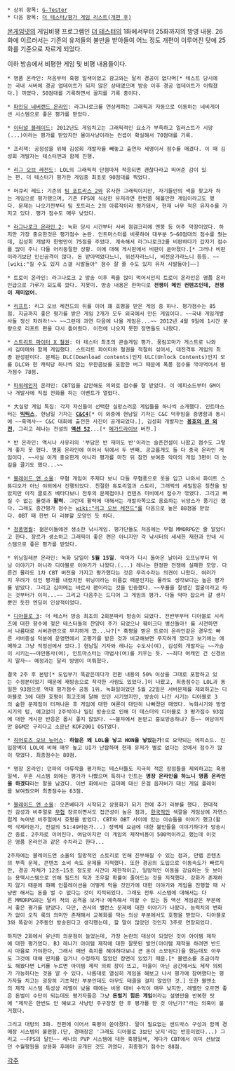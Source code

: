  * 상위 항목: [[G-Tester]]
 * 다음 항목: [[더 테스터/평가 게임 리스트(개편 후)]]

[[온게임넷]]의 게임비평 프로그렘인 [[G-Tester|더 테스터]]의 1화에서부터 25화까지의 방영 내용. 26화에 이르러서는 기존의 유저들의 불만을 받아들여 어느 정도 개편이 이루어진 탓에 25화를 기준으로 자르게 되었다.

이하 방송에서 비평한 게임 및 비평 내용들이다. 

 * 명품 온라인: 처음부터 혹평 일색이었고 광고와는 달리 경공이 없다며[* 테스트 당시에는 국내 서버에 경공 업데이트가 되지 않은 상태였으며 방송 이후 경공 업데이트가 이뤄졌다.] 까였다. 50점대를 기록하면서 꼴지를 기록 중이다.

 * [[파인딩 네버랜드 온라인]]: 라그나로크를 연상케하는 그래픽과 자동으로 이동하는 네비게이션 시스템으로 좋은 평가를 받았다.

 * [[이터널 블레이드]]: 2012년도 게임치고는 그래픽적인 요소가 부족하고 일러스트가 시망(...)이라는 평가를 받았지만 몰이사냥이라는 컨셉이 확실해서 70점대를 기록.

 * 프리잭: 공정성을 위해 김성회 개발자를 빼놓고 출연자 세명이서 점수를 매겼다. 이 때 김성회 개발자는 테스터맨과 함께 진행.

 * [[리그 오브 레전드]]: LOL의 그래픽적 단점마저 적응되면 괜찮다라고 띄어준 감이 있는 편. 더 테스터가 평가한 게임중 최초로 90점대를 찍었다.

 * 머큐리 레드: 기존의 [[팀 포트리스 2]]와 유사한 그래픽이지만, 자기들만의 색을 찾고자 하는 게임으로 평가했으며, 기존 FPS에 식상한 유저라면 한번쯤 해볼만한 게임이라고도 했다. 문제는 나오기전부터 팀 포트리스 2의 아류작이라 평가돼서, 현재 너무 적은 유저수를 가지고 있다. 평가 점수도 매우 낮았다.

 * [[라그나로크 온라인 2]]: 녹화 당시 시간부터 서버 점검크리에 멘붕 등 아주 막장이었다. 하지만 가장 중요한것은 평가점수 논란. 인트마스터를 비롯하여 대부분 5~60점대의 점수를 줬는데, 김성회 개발자 한명만이 75점을 주었다. 계속해서 라그나로크2를 비판하다가 갑자기 점수를 많이 주니 다들 어리둥절한 상황. 이에 대해 게시판에서 비판이 쏟아졌다.[* 그러나 비판이라기보단 인신공격이 많다. 돈 받아먹었다느니, 위선자라느니, 비전문가라느니 등등. ~~[wiki:"질 수도 있지 스갤 시발들아" 점수 잘 줄 수도 있지 유저 시발들아]~~]

 * 트로이 온라인: 라그나로크 2 방송 이후 욕을 많이 먹어서인지 트로이 온라인은 명품 온라인급으로 가루가 되도록 깠다. 지못미. 방송 내용은 한마디로 '''전쟁이 메인 컨텐츠인데, 전쟁이 재미없어.'''

 * [[리프트]]: 리그 오브 레전드의 뒤를 이어 꽤 호평을 받은 게임 중 하나. 평가점수는 85점. 지금까지 좋은 평가를 받은 게임 2개가 모두 외국에서 만든 게임이다. ~~국내 게임개발사들 정신 차려라!~~ ~~그런데 과연 다음에 나올 게임은...~~ 2012년 4월 9일에 1시간 분량으로 리프트 편을 다시 틀어줬다. 이전에 나오지 못한 장면들도 나왔다.

 * [[스트리트 파이터 X 철권]]: 더 테스터 최초의 콘솔게임 평가. 풍림꼬마가 게스트로 나와서 김마메와 함께 게임했다. 스트리트 파이터와 철권을 적절히 섞어서, 대전격투 게임의 최종 완성판이다. 문제는 DLC(Download contents)인지 ULC(Unlock Contents)인지 모를 DLC와 한 캐릭당 하나씩 있는 무한콤보를 포함한 버그 때문에 폭풍 점수를 깍아먹어서 평가점수 78점.

 * [[파워레인저]] 온라인: CBT임을 감안해도 의외로 점수를 잘 받았다. 이 에피소드부터 GM이나 개발사에 직접 전화를 하는 이벤트가 열렸다.

 * 大실망 게임 특집: 각자 자신들이 선택한 실망스러운 게임들을 하나씩 소개했다. 인트마스터는 '''[[빅릭스]]''', 현남일 기자는 '''[[C&C4]]'''[* 이 와중에 현남일 기자는 C&C 덕후임을 증명함과 동시에 ~~흑역사~~ C&C 대회에 출전한 사진이 공개되었다.], 김성회 개발자는 '''[[용호의 권 외전]]''', 그리고 레나는 전설의 '''[[액션 52]]'''...[* [[메가드라이브]] 버전.]

 * 반 온라인: 역시나 사유리의 '부담은 반 재미도 반'이라는 슬픈전설이 나왔고 점수도 그렇게 좋지 못 했다. 명품 온라인에 이어서 뒤에서 두 번째. 공교롭게도 둘 다 중국 온라인 게임이다. ~~사실 이게 중요한게 아니라 평가를 마친 뒤 잠깐 보여준 악마의 게임 3편이 더 눈길을 끌기도 했다...~~

 * [[블레이드 앤 소울]]: 무협 게임이 주제다 보니 다들 무협풍으로 옷을 입고 나와서 화이트 스튜디오가 아닌 야외에서 진행되었다. 친절한 튜토리얼과 스토리, 그래픽의 세밀함은 칭찬을 받았지만 아직 클로즈 베타다보니 전투의 문제점이나 컨텐츠 미비에서 점수가 깎였다. 그리고 빠질 수 없는 룰렛과 '''활력'''. 그런데 활력에 대해서는 개발자쪽으로 옹호하는 뉘앙스가 풍기긴 했다. 그래도 중간평가 점수는 [[wiki:"리그 오브 레전드"롤]] 다음으로 높은 88점을 받았다. OBT 때 한번 더 리뷰할 모양인 듯 하다.

 * [[청풍명월]]: 젊은이들에겐 생소한 낚시게임. 평가단들도 처음에는 무협 MMORPG인 줄 알았다고 한다. 장르가 생소하고 그래픽이 좋은 편은 아니지만 각 낚시터의 세세한 재현과 안내 시스템으로 좋은 평가를 받았다.

 * 위닝일레븐 온라인: 녹화 당일이 '''5월 15일'''. 악마가 다시 돌아온 날이라 오프닝부터 위닝 이야기가 아니라 디아블로 이야기가 나왔다.(...) 레나는 한정판 전쟁에 실패한 모양. 다른건 몰라도 1차 CBT 버전을 가지고 평가했다는 것은 무리수라는 의견이 나왔다. 여러가지 우려가 섞인 평가를 내렸지만 위닝이라는 이름값 때문인지는 몰라도 생각보다는 높은 평가를 받았다. 그리고 김마메는 바르샤 팬이라는 것을 인증했다. ~~푸욜을 잘생긴 얼굴이라고 하는 것부터가 이미...~~ 그리고 다음주는 드디어 그 게임의 평가. 다들 악마 잡으러 갈 생각뿐인 듯한 엔딩이 인상적이었다.

 * [[디아블로 3]]: 더 테스터 방송 최초의 2회분짜리 방송이 되었다. 전반부부터 디아블로 시리즈에 대한 향수에 젖은 테스터들의 찬양이 주가 되었으나 훼이크다 병신들아! 를 시전하면서 나름대로 서버관련으로 무지하게 깠...나?[* 혹평을 받은 트로이 온라인같은 경우도 빠른 서버증설 덕분에 운영면에서 고평가를 받은 것과 비교해보면 무지하게 깠다고 보기에는 애매하고 그냥 적정선에서 깠다.] 현남일 기자와 레나는 수도사(여), 김성회 개발자는 ~~가슴이 시키는~~야만용사(여), 인트마스터는 마법사(여)를 키우는 듯. ~~죄다 여캐인 건 신경쓰지 말자~~ 예정과는 달리 방영이 미뤄졌다.

 결국 2주 후 본방[* 도입부가 똑같은데다가 전편 내용의 50% 이상을 그대로 포함하고 있는 수정본이었기 때문에 재방송으로 착각한 사람도 있었다.]이 나왔고, 최종점수는 LOL과 동일한 93점으로 역대 평가점수 공동 1위. 녹화일이었던 5월 22일은 서버문제를 제외하고는 디아블로 3에 대한 호평이 최고조에 달해 있던 시기였지만, 방송이 나간 시기는 디아블로 3의 숱한 문제점이 터져나온 후 게임에 대한 여론이 대단히 나빠졌던 때였다. 녹화시기와 방영시기의 텀, 예고없이 2주씩이나 밀린 방송으로 인해 더 테스터의 디아블로 3 평가점수 93점에 대한 게시판 반응은 몹시 좋지 않았다. ~~블쟈에서 돈받고 홍보방송하냐? 등~~ 여담이지만 BGM은 구리다고 소문난 KOF2001 OST였다.

 * [[히어로즈 오브 뉴어스]]: '''하늘은 왜 LOL을 낳고 HON을 낳았는가!'''로 요약되는 에피소드. 진입장벽이 LOL에 비해 매우 높고 UI가 난잡하며 현재 유저가 별로 없다는 것에서 점수가 많이 깎였다. 최종점수는 80점.

 * 명장 온라인: 던파의 아류작을 평가하는 테스터들도 지극히 적은 장점들을 제외하고는 혹평일색. 무혼 시스템 외에는 평가가 나빴으며 특히나 인트는 '''명장 온라인을 하느니 명품 온라인을 하겠다'''라는 말을 남겼다. 이번 화에서는 김마메 대신 온겜 옵저버가 대신 게임 플레이를 보여줬으며 최종점수는 63점.

 * [[블레이드 앤 소울]]: 오픈베타가 시작되고 상용화가 되기 전에 추가 리뷰를 했다. 현대적인 감성과 비주얼로 [[무협]] 장르이면서도 접근성이 높은 점과, [[한국적]]인 색깔을 게임상에 자연스럽게 녹여낸 비주얼에서 호평을 받았다. CBT와 OBT 사이에 있는 이슈들을 이야기 했고(활력 삭제라든가, 전설의 51:49라든가...) 정액제 요금에 대한 불만들을 이야기하다가 방송시간 종료. 2주차로 이어진다. 여담이지만 이 게임의 제작비용이 500억이라고 했는데 이것은 명품 온라인과 같은 수치라고 한다... 

 2주차에는 블레이드앤 소울의 일방적인 스토리로 인해 진부해질 수 있는 점과, 만렙 콘텐츠의 부족 문제, 콘텐츠 소비 속도 문제를 지적했다. 또한 경공의 도입으로 이동속도가 빠르지만, 경공 자체가 12초~15초 정도로 시간이 제한적이고, 일방적인 이동을 강요하는 듯 보이는 용맥시스템으로 인해 필드의 적과 조우할 확률이 줄어드는 것을 지적했다. 강화가 존재하지 않기 때문에 화폐 인플레이션을 어떻게 막을 것인가에 대한 이야기와 게임을 진행할 때 사냥만 해서는 돈을 벌 수 없다는 것이 지적되었다. 그래도 전투 시스템에 대해서는 다른 MMORPG와는 달리 적의 공격을 보거나 예측해서 피할 수 있는 등 액션 게임같은 부분에서 좋은 평가를 받았다. 다만, 권사의 밸런스 문제에 대한 이야기가 나왔다. 능력치의 변화가 없이 오직 룩의 의미만 존재해서 교복화를 막는 의상 부분에서도 호평을 받았다. 디아블로3와 똑같이 2주동안 방송된다고 생각했는데, 할 말이 많았던 것인지 3주로 연장되었다.

 하지만 2화에서 유난히 의문점이 늘었는데, 가장 논란의 대상이 되었던 것이 아이템 제작에 대한 평가였다. BJ 레나가 아이템 제작에 대한 잘못된 발언(아이템 제작을 하려면 반드시 마을로 가야한다, 그래서 매번 축지를 해야하다보니 큰 돈이 소모된다)을 했는데도 아무도 그것에 대해 딴지를 걸거나 수정하지 않았던 장면이 있었기 때문.[* 블앤소를 조금이라도 해봤다면 L키를 누르면 아이템 제작 의뢰 창이 뜨고, 마을이 아닌 공간에서도 제작 의뢰가 가능하다는 것을 알 수 있다. 나름대로 열심히 게임을 해보고 나서 평가에 참여했다는 평가자들 치고는 굉장히 기초적인 부분인데도 아무도 태클을 걸지 않았던 것.] 또한 블앤소의 제작 시스템 특성상 레벨이 낮을 때에는 비용 대비 수익이 매우 낮지만, 레벨만 오르면 좋은 돈벌이 수단이 되는데도 평가자들은 그냥 '''돈벌기 힘든 게임'''이라는 설명만을 반복한 탓에 "제작은 한번도 안 해보고 사냥만 주구장창 한 후 평가를 한 것 아닌가?"라는 의혹이 불거졌다.

 그리고 대망의 3화. 전편에 이어서 혹평이 쏟아졌다. 말이 필요없는 샌드박스 구성과 함께 경매장 시스템의 불편함.(단, 경매장은 '그래도 디아블로 3보단 낫지'라는 반응이었다...) 그리고 ~~FPS의 달인~~ 레나의 PVP 시스템에 대한 혹평일색, 게다가 CBT에서 이미 선보였던 수월평원을 상용화 후에야 공개된 것도 까였다. 최종평가 점수는 88점.

[[각주]]
